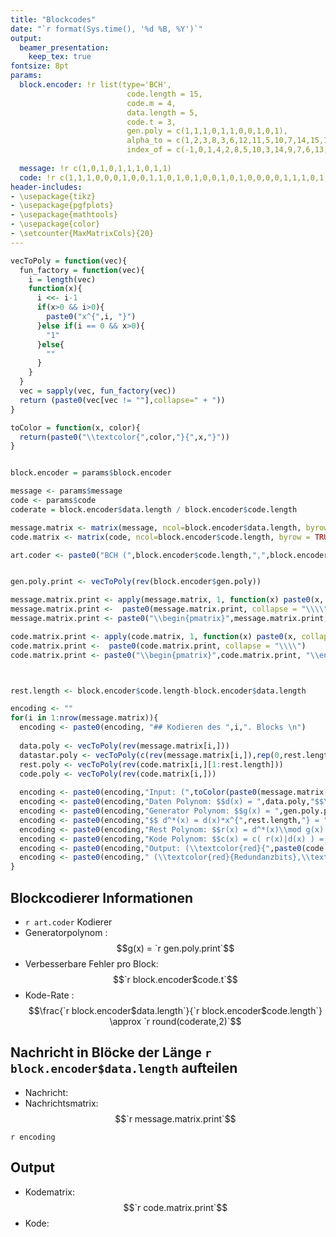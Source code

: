 ```yaml
---
title: "Blockcodes"
date: "`r format(Sys.time(), '%d %B, %Y')`"
output: 
  beamer_presentation:
    keep_tex: true
fontsize: 8pt
params:
  block.encoder: !r list(type='BCH',
                          code.length = 15,
                          code.m = 4,
                          data.length = 5,
                          code.t = 3,
                          gen.poly = c(1,1,1,0,1,1,0,0,1,0,1),
                          alpha_to = c(1,2,3,8,3,6,12,11,5,10,7,14,15,13,9,0),
                          index_of = c(-1,0,1,4,2,8,5,10,3,14,9,7,6,13,11,12))
                          
  message: !r c(1,0,1,0,1,1,1,0,1,1)
  code: !r c(1,1,1,0,0,0,1,0,0,1,1,0,1,0,1,0,0,1,0,1,0,0,0,0,1,1,1,0,1,1)
header-includes:
- \usepackage{tikz}
- \usepackage{pgfplots}
- \usepackage{mathtools}
- \usepackage{color}
- \setcounter{MaxMatrixCols}{20}
---
```


```r

vecToPoly = function(vec){
  fun_factory = function(vec){
    i = length(vec)
    function(x){
      i <<- i-1
      if(x>0 && i>0){
        paste0("x^{",i, "}")
      }else if(i == 0 && x>0){
        "1"
      }else{
        ""
      }
    }
  }
  vec = sapply(vec, fun_factory(vec))
  return (paste0(vec[vec != ""],collapse=" + "))
}

toColor = function(x, color){
  return(paste0("\\textcolor{",color,"}{",x,"}"))
}


block.encoder = params$block.encoder

message <- params$message
code <- params$code
coderate = block.encoder$data.length / block.encoder$code.length

message.matrix <- matrix(message, ncol=block.encoder$data.length, byrow = TRUE)
code.matrix <- matrix(code, ncol=block.encoder$code.length, byrow = TRUE)

art.coder <- paste0("BCH (",block.encoder$code.length,",",block.encoder$data.length,",",block.encoder$code.t*2+1,")")


gen.poly.print <- vecToPoly(rev(block.encoder$gen.poly))

message.matrix.print <- apply(message.matrix, 1, function(x) paste0(x, collapse ="&"))
message.matrix.print <-  paste0(message.matrix.print, collapse = "\\\\")
message.matrix.print <- paste0("\\begin{pmatrix}",message.matrix.print, "\\end{pmatrix}", collapse="")

code.matrix.print <- apply(code.matrix, 1, function(x) paste0(x, collapse ="&"))
code.matrix.print <-  paste0(code.matrix.print, collapse = "\\\\")
code.matrix.print <- paste0("\\begin{pmatrix}",code.matrix.print, "\\end{pmatrix}", collapse="")



rest.length <- block.encoder$code.length-block.encoder$data.length

encoding <- ""
for(i in 1:nrow(message.matrix)){
  encoding <- paste0(encoding, "## Kodieren des ",i,". Blocks \n")
  
  data.poly <- vecToPoly(rev(message.matrix[i,]))
  datastar.poly <- vecToPoly(c(rev(message.matrix[i,]),rep(0,rest.length)))
  rest.poly <- vecToPoly(rev(code.matrix[i,][1:rest.length]))
  code.poly <- vecToPoly(rev(code.matrix[i,]))
  
  encoding <- paste0(encoding,"Input: (",toColor(paste0(message.matrix[i,],collapse = ","),'green'),") \n\n")
  encoding <- paste0(encoding,"Daten Polynom: $$d(x) = ",data.poly,"$$\n")
  encoding <- paste0(encoding,"Generator Polynom: $$g(x) = ",gen.poly.print,"$$\n")
  encoding <- paste0(encoding,"$$ d^*(x) = d(x)*x^{",rest.length,"} = ",datastar.poly,"$$\n")
  encoding <- paste0(encoding,"Rest Polynom: $$r(x) = d^*(x)\\mod g(x) = ",rest.poly,"$$\n")
  encoding <- paste0(encoding,"Kode Polynom: $$c(x) = c( r(x)|d(x) ) = ",code.poly,"$$\n")
  encoding <- paste0(encoding,"Output: (\\textcolor{red}{",paste0(code.matrix[i,][1:rest.length],collapse = ","),",}\\textcolor{green}{",paste0(code.matrix[i,][(rest.length+1):block.encoder$code.length],collapse = ","),"})\n\n")
  encoding <- paste0(encoding," (\\textcolor{red}{Redundanzbits},\\textcolor{green}{Datenbits})\n\n")
}

```


## Blockcodierer Informationen

- `r art.coder` Kodierer
- Generatorpolynom : $$g(x) =  `r gen.poly.print`$$
- Verbesserbare Fehler pro Block: $$`r block.encoder$code.t`$$
- Kode-Rate : $$\frac{`r block.encoder$data.length`}{`r block.encoder$code.length`} \approx `r round(coderate,2)`$$

## Nachricht in Blöcke der Länge `r block.encoder$data.length` aufteilen

- Nachricht: \begin{center}(`r message`)\end{center}
- Nachrichtsmatrix: $$`r message.matrix.print`$$

`r encoding`

## Output

- Kodematrix: $$`r code.matrix.print`$$
- Kode: \begin{center}(`r code`)\end{center}






